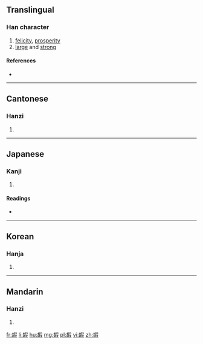 ==Translingual==
{{Han etyl}}

===Han character===
{{Han char|rn=30|rad=口|as=11|sn=14|four=47647|canj=JRRSE|ids=⿰古叚}}

# [[felicity]], [[prosperity]]
# [[large]] and [[strong]]

====References====
* {{Han ref|kx=0205.210|dkj=04190|dj=0428.150|hdz=10674.050|uh=560F|ud=22031|bh=E14C|bd=57676}}

----

==Cantonese==

===Hanzi===
{{yue-hanzi|jyut=|y=ga2, gu2}}

# {{defn|lang=yue|sort=口11}}

----

==Japanese==

===Kanji===
{{ja-kanji|grade=|rs=口11}}

# {{defn|lang=ja|sort=口11}}

====Readings====
* {{ja-readings|on=[[か]] (ka), [[け]] (ke)|kun=[[さいわい]] (saiwai)}}

----

==Korean==

===Hanja===
{{ko-hanja|hangeul=[[하]], [[가]]|rv=ha, ga|mr=ha, ka}}

# {{defn|lang=ko|sort=口11}}

----

==Mandarin==

===Hanzi===
{{cmn-hanzi|pin=[[gǔ]] ([[gu3]]), [[jiǎ]] ([[jia3]])|wg=ku<sup>3</sup>, chia<sup>3</sup>}}

# {{defn|lang=cmn|sort=口11}}

[[fr:嘏]]
[[li:嘏]]
[[hu:嘏]]
[[mg:嘏]]
[[pl:嘏]]
[[vi:嘏]]
[[zh:嘏]]
